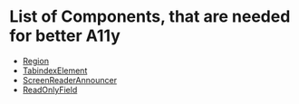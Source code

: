 
<Meta title="Introduction/Accessibility Overview/Components" />

# List of Components, that are needed for better A11y

- [Region](?path=/story/components-activity-region--page)
- [TabindexElement](?path=/story/components-activity-tabindexelement--page)
- [ScreenReaderAnnouncer](?path=/story/components-globals-screenreaderannouncer--page)
- [ReadOnlyField](?path=/docs/components-forms-readonlyfield--basic)

